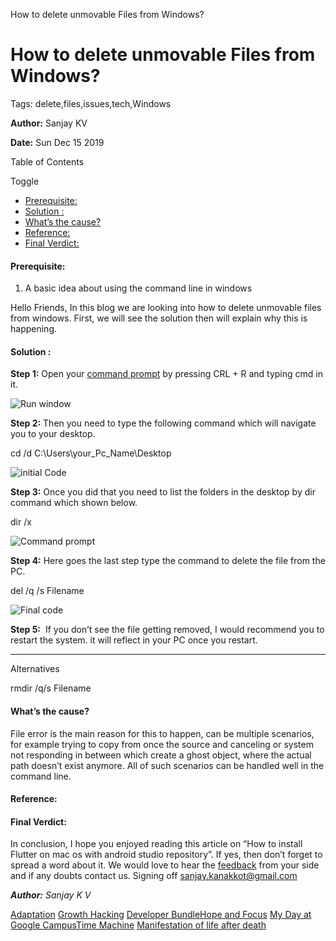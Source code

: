    How to delete unmovable Files from Windows?

How to delete unmovable Files from Windows?
===========================================

Tags: delete,files,issues,tech,Windows

**Author:** Sanjay KV

**Date:** Sun Dec 15 2019

Table of Contents

Toggle

*   [Prerequisite:](https://recodehive.com/how-to-delete-unmovable-files-from-windows/#Prerequisite "Prerequisite:")
*   [Solution :](https://recodehive.com/how-to-delete-unmovable-files-from-windows/#Solution "Solution :")
*   [What’s the cause?](https://recodehive.com/how-to-delete-unmovable-files-from-windows/#Whats_the_cause "What’s the cause?")
*   [Reference:](https://recodehive.com/how-to-delete-unmovable-files-from-windows/#Reference "Reference: ")
*   [Final Verdict:](https://recodehive.com/how-to-delete-unmovable-files-from-windows/#Final_Verdict "Final Verdict:")

#### Prerequisite:

1.  A basic idea about using the command line in windows

Hello Friends, In this blog we are looking into how to delete unmovable files from windows. First, we will see the solution then will explain why this is happening.

#### Solution :

**Step 1:** Open your [command prompt](https://www.lifewire.com/command-prompt-2625840) by pressing CRL + R and typing cmd in it.

![Run window](https://recodehive.com/wp-content/uploads/2019/12/Screenshot-2019-12-16-at-10.59.09-AM.png)

**Step 2:** Then you need to type the following command which will navigate you to your desktop.

cd /d C:\\Users\\your\_Pc\_Name\\Desktop

![initial Code](https://recodehive.com/wp-content/uploads/2019/12/Screenshot-2019-12-16-at-10.59.50-AM.png)

**Step 3:** Once you did that you need to list the folders in the desktop by dir command which shown below.

dir /x  

![Command prompt](https://recodehive.com/wp-content/uploads/2019/12/Screenshot-2019-12-16-at-11.02.47-AM.png)

**Step 4:** Here goes the last step type the command to delete the file from the PC.

del /q /s Filename   

![Final code](https://recodehive.com/wp-content/uploads/2019/12/Screenshot-2019-12-16-at-11.03.24-AM-1.png)

  
**Step 5:**  If you don’t see the file getting removed, I would recommend you to restart the system. it will reflect in your PC once you restart.  

* * *

Alternatives

rmdir /q/s Filename

#### What’s the cause?

File error is the main reason for this to happen, can be multiple scenarios, for example trying to copy from once the source and canceling or system not responding in between which create a ghost object, where the actual path doesn’t exist anymore. All of such scenarios can be handled well in the command line.

#### Reference:

#### Final Verdict:

In conclusion, I hope you enjoyed reading this article on “How to install Flutter on mac os with android studio repository”. If yes, then don’t forget to spread a word about it. We would love to hear the [feedback](https://recodehive.com/contact-us/) from your side and if any doubts contact us. Signing off [sanjay.kanakkot@gmail.com](https://recodehive.com/about-us/)

_**Author:** Sanjay K V_

[Adaptation](https://recodehive.com/the-adaptation/) [Growth Hacking](https://recodehive.com/tag/growth-hacking/) [Developer Bundle](https://recodehive.com/category/dev-labs/)[Hope and Focus](https://recodehive.com/hopeandfocus/) [My Day at Google Campus](https://recodehive.com/my-day-at-google-campus-hyderabad/)[Time Machine](https://recodehive.com/time-machine-2-0/) [Manifestation of life after death](https://recodehive.com/the-manifestation-of-life-after-death/)